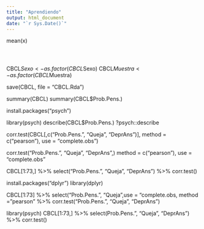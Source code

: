 ```yaml
---
title: "Aprendiendo"
output: html_document
date: "`r Sys.Date()`"
---
```


mean(x)

```r

```

```r

```

``` {mean(x)}
```

CBCL$Sexo <- as.factor(CBCL$Sexo) CBCL$Muestra <- as.factor(CBCL$Muestra)

save(CBCL, file = "CBCL.Rda")

summary(CBCL) summary(CBCL\$Prob.Pens.)

install.packages("psych")

library(psych) describe(CBCL\$Prob.Pens.) ?psych::describe

corr.test(CBCL[,c("Prob.Pens.", "Queja", "DeprAns")], method = c("pearson"), use = "complete.obs")

corr.test("Prob.Pens.", "Queja", "DeprAns",) method = c("pearson"), use = "complete.obs"

CBCL[1:73,] %\>% select("Prob.Pens.", "Queja", "DeprAns") %\>% corr.test()

install.packages("dplyr") library(dplyr)

CBCL[1:73] %\>% select("Prob.Pens.", "Queja",use = "complete.obs, method ="pearson" %\>% corr.test("Prob.Pens.", "Queja", "DeprAns")

library(psych) CBCL[1:73,] %\>% select(Prob.Pens.", "Queja", "DeprAns") %\>% corr.test()

```{}
```
